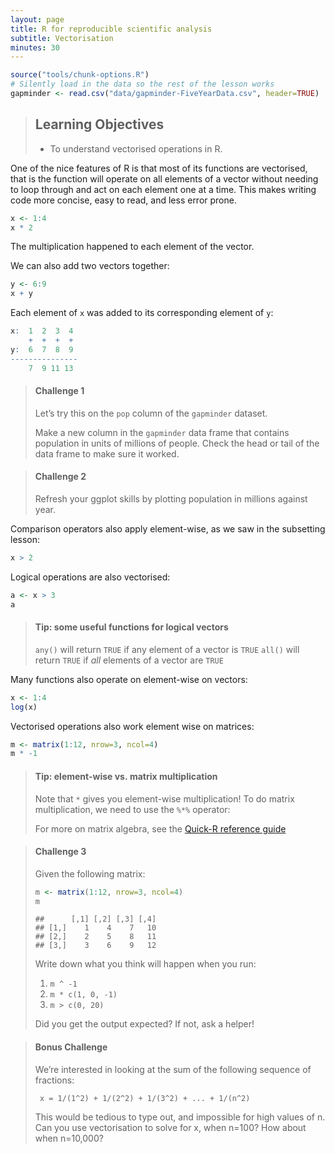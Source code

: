 ```yaml
---
layout: page
title: R for reproducible scientific analysis
subtitle: Vectorisation
minutes: 30
---
```


```r
source("tools/chunk-options.R")
# Silently load in the data so the rest of the lesson works
gapminder <- read.csv("data/gapminder-FiveYearData.csv", header=TRUE)
```

> ## Learning Objectives {.objectives}
>
> * To understand vectorised operations in R.
>

One of the nice features of R is that most of its functions are vectorised,
that is the function will operate on all elements of a vector without
needing to loop through and act on each element one at a time. This makes
writing code more concise, easy to read, and less error prone.


```r
x <- 1:4
x * 2
```

The multiplication happened to each element of the vector.

We can also add two vectors together:

```r
y <- 6:9
x + y
```

Each element of `x` was added to its corresponding element of `y`:

```r
x:  1  2  3  4
    +  +  +  +
y:  6  7  8  9
---------------
    7  9 11 13
```


> #### Challenge 1 {.challenge}
>
> Let's try this on the `pop` column of the `gapminder` dataset.
>
> Make a new column in the `gapminder` data frame that
> contains population in units of millions of people.
> Check the head or tail of the data frame to make sure
> it worked.
>

> #### Challenge 2 {.challenge}
>
> Refresh your ggplot skills by plotting population in millions against year.
>

Comparison operators also apply element-wise, as we saw in the
subsetting lesson:

```r
x > 2
```

Logical operations are also vectorised:

```r
a <- x > 3
a
```

> #### Tip: some useful functions for logical vectors {.callout}
>
> `any()` will return `TRUE` if any element of a vector is `TRUE`
> `all()` will return `TRUE` if *all* elements of a vector are `TRUE`
>

Many functions also operate on element-wise on vectors:

```r
x <- 1:4
log(x)
```

Vectorised operations also work element wise on matrices:

```r
m <- matrix(1:12, nrow=3, ncol=4)
m * -1
```

> #### Tip: element-wise vs. matrix multiplication {.callout}
>
> Note that `*` gives you element-wise multiplication!
> To do matrix multiplication, we need to use the `%*%` operator:
>
> For more on matrix algebra, see the [Quick-R reference
> guide](http://www.statmethods.net/advstats/matrix.html)

> #### Challenge 3 {.challenge}
>
> Given the following matrix:
>
> ~~~ {.r}
> m <- matrix(1:12, nrow=3, ncol=4)
> m
> ~~~
>
> ~~~ {.output}
> ##      [,1] [,2] [,3] [,4]
> ## [1,]    1    4    7   10
> ## [2,]    2    5    8   11
> ## [3,]    3    6    9   12
> ~~~
>
> Write down what you think will happen when you run:
>
> 1. `m ^ -1`
> 2. `m * c(1, 0, -1)`
> 3. `m > c(0, 20)`
>
> Did you get the output expected? If not, ask a helper!
>

> #### Bonus Challenge {.challenge}
>
> We're interested in looking at the sum of the
> following sequence of fractions:
>
> ~~~ {.output}
>  x = 1/(1^2) + 1/(2^2) + 1/(3^2) + ... + 1/(n^2)
> ~~~
>
> This would be tedious to type out, and impossible for
> high values of n.
> Can you use vectorisation to solve for x, when n=100?
> How about when n=10,000?
>
